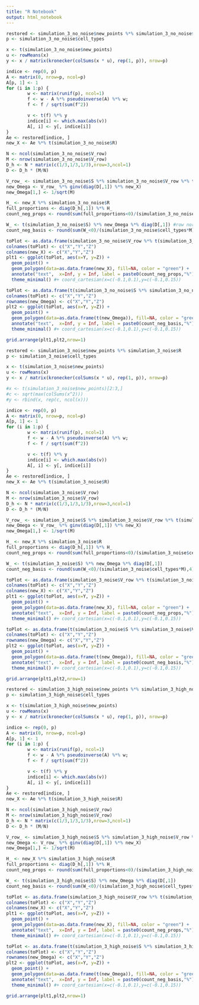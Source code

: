```yaml
---
title: "R Notebook"
output: html_notebook
---
```


```r
restored <- simulation_3_no_noise$new_points %*% simulation_3_no_noise$R
p <- simulation_3_no_noise$cell_types

x <- t(simulation_3_no_noise$new_points)
u <- rowMeans(x)
y <- x / matrix(kronecker(colSums(x * u), rep(1, p)), nrow=p)

indice <- rep(0, p)
A <- matrix(0, nrow=p, ncol=p)
A[p, 1] <- 1
for (i in 1:p) {
        w <- matrix(runif(p), ncol=1)
        f <- w - A %*% pseudoinverse(A) %*% w;
        f <- f / sqrt(sum(f^2))

        v <- t(f) %*% y
        indice[i] <- which.max(abs(v))
        A[, i] <- y[, indice[i]]
}
Ae <- restored[indice, ]
new_X <- Ae %*% t(simulation_3_no_noise$R)
```

```r
N <- ncol(simulation_3_no_noise$V_row)
M <- nrow(simulation_3_no_noise$V_row)
D_h <- N * matrix(c(1/3,1/3,1/3),nrow=3,ncol=1)
D <- D_h * (M/N)

V_row_ <- simulation_3_no_noise$S %*% simulation_3_no_noise$V_row %*% t(simulation_3_no_noise$R)
new_Omega <- V_row_ %*% ginv(diag(D[,1]) %*% new_X)
new_Omega[1,] <- 1/sqrt(M)
```

```r
H_ <- new_X %*% simulation_3_no_noise$R
full_proportions <- diag(D_h[,1]) %*% H_
count_neg_props <- round(sum(full_proportions<0)/(simulation_3_no_noise$cell_types*N),4)*100

W_ <- t(simulation_3_no_noise$S) %*% new_Omega %*% diag(D[,1]) #row normalized
count_neg_basis <- round(sum(W_<0)/(simulation_3_no_noise$cell_types*M),4)*100
```

```r
toPlot <- as.data.frame(simulation_3_no_noise$V_row %*% t(simulation_3_no_noise$R))
colnames(toPlot) <- c("X","Y","Z")
colnames(new_X) <- c("X","Y","Z")
plt1 <- ggplot(toPlot, aes(x=Y, y=Z)) +
  geom_point() + 
  geom_polygon(data=as.data.frame(new_X), fill=NA, color = "green") +
  annotate("text",  x=Inf, y = Inf, label = paste0(count_neg_props,"%"), vjust=1, hjust=1) +
  theme_minimal() #+ coord_cartesian(x=c(-0.1,0.1),y=c(-0.1,0.15))
```

```r
toPlot <- as.data.frame(t(simulation_3_no_noise$S %*% simulation_3_no_noise$V_column))
colnames(toPlot) <- c("X","Y","Z")
rownames(new_Omega) <- c("X","Y","Z")
plt2 <- ggplot(toPlot, aes(x=Y, y=Z)) +
  geom_point() + 
  geom_polygon(data=as.data.frame(t(new_Omega)), fill=NA, color = "green") +
  annotate("text",  x=Inf, y = Inf, label = paste0(count_neg_basis,"%"), vjust=1, hjust=1) +
  theme_minimal() #+ coord_cartesian(x=c(-0.1,0.1),y=c(-0.1,0.15))
```

```r
grid.arrange(plt1,plt2,nrow=1)
```


```r
restored <- simulation_3_noise$new_points %*% simulation_3_noise$R
p <- simulation_3_noise$cell_types

x <- t(simulation_3_noise$new_points)
u <- rowMeans(x)
y <- x / matrix(kronecker(colSums(x * u), rep(1, p)), nrow=p)

#x <- t(simulation_3_noise$new_points)[2:3,]
#c <- sqrt(max(colSums(x^2)))
#y <- rbind(x, rep(c, ncol(x)))

indice <- rep(0, p)
A <- matrix(0, nrow=p, ncol=p)
A[p, 1] <- 1
for (i in 1:p) {
        w <- matrix(runif(p), ncol=1)
        f <- w - A %*% pseudoinverse(A) %*% w;
        f <- f / sqrt(sum(f^2))

        v <- t(f) %*% y
        indice[i] <- which.max(abs(v))
        A[, i] <- y[, indice[i]]
}
Ae <- restored[indice, ]
new_X <- Ae %*% t(simulation_3_noise$R)
```

```r
N <- ncol(simulation_3_noise$V_row)
M <- nrow(simulation_3_noise$V_row)
D_h <- N * matrix(c(1/3,1/3,1/3),nrow=3,ncol=1)
D <- D_h * (M/N)

V_row_ <- simulation_3_noise$S %*% simulation_3_noise$V_row %*% t(simulation_3_noise$R)
new_Omega <- V_row_ %*% ginv(diag(D[,1]) %*% new_X)
new_Omega[1,] <- 1/sqrt(M)
```

```r
H_ <- new_X %*% simulation_3_noise$R
full_proportions <- diag(D_h[,1]) %*% H_
count_neg_props <- round(sum(full_proportions<0)/(simulation_3_noise$cell_types*N),4)*100

W_ <- t(simulation_3_noise$S) %*% new_Omega %*% diag(D[,1])
count_neg_basis <- round(sum(W_<0)/(simulation_3_noise$cell_types*M),4)*100
```

```r
toPlot <- as.data.frame(simulation_3_noise$V_row %*% t(simulation_3_noise$R))
colnames(toPlot) <- c("X","Y","Z")
colnames(new_X) <- c("X","Y","Z")
plt1 <- ggplot(toPlot, aes(x=Y, y=Z)) +
  geom_point() + 
  geom_polygon(data=as.data.frame(new_X), fill=NA, color = "green") +
  annotate("text",  x=Inf, y = Inf, label = paste0(count_neg_props,"%"), vjust=1, hjust=1) +
  theme_minimal() #+ coord_cartesian(x=c(-0.1,0.1),y=c(-0.1,0.15))
```

```r
toPlot <- as.data.frame(t(simulation_3_noise$S %*% simulation_3_noise$V_column))
colnames(toPlot) <- c("X","Y","Z")
rownames(new_Omega) <- c("X","Y","Z")
plt2 <- ggplot(toPlot, aes(x=Y, y=Z)) +
  geom_point() + 
  geom_polygon(data=as.data.frame(t(new_Omega)), fill=NA, color = "green") +
  annotate("text",  x=Inf, y = Inf, label = paste0(count_neg_basis,"%"), vjust=1, hjust=1) +
  theme_minimal() #+ coord_cartesian(x=c(-0.1,0.1),y=c(-0.1,0.15))
```

```r
grid.arrange(plt1,plt2,nrow=1)
```

```r
restored <- simulation_3_high_noise$new_points %*% simulation_3_high_noise$R
p <- simulation_3_high_noise$cell_types

x <- t(simulation_3_high_noise$new_points)
u <- rowMeans(x)
y <- x / matrix(kronecker(colSums(x * u), rep(1, p)), nrow=p)

indice <- rep(0, p)
A <- matrix(0, nrow=p, ncol=p)
A[p, 1] <- 1
for (i in 1:p) {
        w <- matrix(runif(p), ncol=1)
        f <- w - A %*% pseudoinverse(A) %*% w;
        f <- f / sqrt(sum(f^2))

        v <- t(f) %*% y
        indice[i] <- which.max(abs(v))
        A[, i] <- y[, indice[i]]
}
Ae <- restored[indice, ]
new_X <- Ae %*% t(simulation_3_high_noise$R)
```

```r
N <- ncol(simulation_3_high_noise$V_row)
M <- nrow(simulation_3_high_noise$V_row)
D_h <- N * matrix(c(1/3,1/3,1/3),nrow=3,ncol=1)
D <- D_h * (M/N)

V_row_ <- simulation_3_high_noise$S %*% simulation_3_high_noise$V_row %*% t(simulation_3_high_noise$R)
new_Omega <- V_row_ %*% ginv(diag(D[,1]) %*% new_X)
new_Omega[1,] <- 1/sqrt(M)
```

```r
H_ <- new_X %*% simulation_3_high_noise$R
full_proportions <- diag(D_h[,1]) %*% H_
count_neg_props <- round(sum(full_proportions<0)/(simulation_3_high_noise$cell_types*N),4)*100

W_ <- t(simulation_3_high_noise$S) %*% new_Omega %*% diag(D[,1])
count_neg_basis <- round(sum(W_<0)/(simulation_3_high_noise$cell_types*M),4)*100
```

```r
toPlot <- as.data.frame(simulation_3_high_noise$V_row %*% t(simulation_3_high_noise$R))
colnames(toPlot) <- c("X","Y","Z")
colnames(new_X) <- c("X","Y","Z")
plt1 <- ggplot(toPlot, aes(x=Y, y=Z)) +
  geom_point() + 
  geom_polygon(data=as.data.frame(new_X), fill=NA, color = "green") +
  annotate("text",  x=Inf, y = Inf, label = paste0(count_neg_props,"%"), vjust=1, hjust=1) +
  theme_minimal() #+ coord_cartesian(x=c(-0.1,0.1),y=c(-0.1,0.15))
```

```r
toPlot <- as.data.frame(t(simulation_3_high_noise$S %*% simulation_3_high_noise$V_column))
colnames(toPlot) <- c("X","Y","Z")
rownames(new_Omega) <- c("X","Y","Z")
plt2 <- ggplot(toPlot, aes(x=Y, y=Z)) +
  geom_point() + 
  geom_polygon(data=as.data.frame(t(new_Omega)), fill=NA, color = "green") +
  annotate("text",  x=Inf, y = Inf, label = paste0(count_neg_basis,"%"), vjust=1, hjust=1) +
  theme_minimal() #+ coord_cartesian(x=c(-0.1,0.1),y=c(-0.1,0.15))
```

```r
grid.arrange(plt1,plt2,nrow=1)
```




    
    